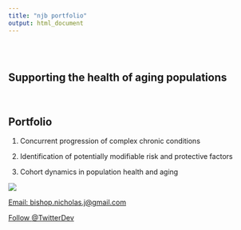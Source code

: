 ```yaml
---
title: "njb portfolio"
output: html_document
---
```


```{=html}
<style type="text/css">
.title {
  display: none;
}

#getting-started img {
  margin-right: 10px;
}

</style>
```
<div class="row" style="padding-top: 30px;">

::: col-sm-6

# Supporting the health of aging populations  

&nbsp;

## Portfolio

1.  Concurrent progression of complex chronic conditions

2.  Identification of potentially modifiable risk and protective factors

3.  Cohort dynamics in population health and aging
:::

::: col-sm-6

<!-- <a href = "https://crumplab.github.io"> -->

![](images/mountain_2_opt.jpeg) </a>
:::


<a href = "Email: bishop.nicholas.j@gmail.com">Email: bishop.nicholas.j@gmail.com</a>

<a href="https://twitter.com/TwitterDev?ref_src=twsrc%5Etfw" class="twitter-follow-button" data-show-count="false">Follow @TwitterDev</a><script async src="https://platform.twitter.com/widgets.js" charset="utf-8"></script>




